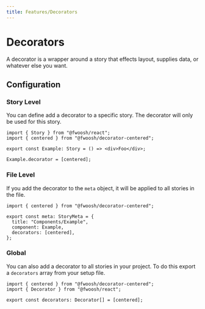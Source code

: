 ```yaml
---
title: Features/Decorators
---
```



# Decorators

A decorator is a wrapper around a story that effects layout, supplies data, or whatever else you want.

## Configuration

### Story Level

You can define add a decorator to a specific story.
The decorator will only be used for this story.

```tsx Example.stories.tsx
import { Story } from "@fwoosh/react";
import { centered } from "@fwoosh/decorator-centered";

export const Example: Story = () => <div>Foo</div>;

Example.decorator = [centered];
```

### File Level

If you add the decorator to the `meta` object, it will be applied to all stories in the file.

```tsx Example.stories.tsx
import { centered } from "@fwoosh/decorator-centered";

export const meta: StoryMeta = {
  title: "Components/Example",
  component: Example,
  decorators: [centered],
};
```

### Global

You can also add a decorator to all stories in your project.
To do this export a `decorators` array from your <Link to="Configuration#setup">setup file</Link>.

```tsx fwoosh-setup.ts
import { centered } from "@fwoosh/decorator-centered";
import { Decorator } from "@fwoosh/react";

export const decorators: Decorator[] = [centered];
```
